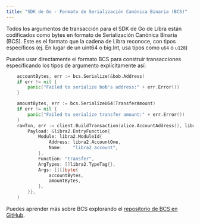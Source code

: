 ```yaml
---
title: "SDK de Go - Formato de Serialización Canónica Binaria (BCS)"
---
```


Todos los argumentos de transacción para el SDK de Go de Libra están codificados como bytes en formato de
Serialización Canónica Binaria (BCS). Este es el formato que la cadena de Libra
reconoce, con tipos específicos (ej. En lugar de un uint64 o big.Int, usa
tipos como `u64` o `u128`)

Puedes usar directamente el formato BCS para construir transacciones especificando los tipos de argumento explícitamente así:

```go filename="example.go"
	accountBytes, err := bcs.Serialize(&bob.Address)
	if err != nil {
		panic("Failed to serialize bob's address:" + err.Error())
	}

	amountBytes, err := bcs.SerializeU64(TransferAmount)
	if err != nil {
		panic("Failed to serialize transfer amount:" + err.Error())
	}
	rawTxn, err := client.BuildTransaction(alice.AccountAddress(), libra2.TransactionPayload{
		Payload: &libra2.EntryFunction{
			Module: libra2.ModuleId{
				Address: libra2.AccountOne,
				Name:    "libra2_account",
			},
			Function: "transfer",
			ArgTypes: []libra2.TypeTag{},
			Args: [][]byte{
				accountBytes,
				amountBytes,
			},
		}},
	)
```

Puedes aprender más sobre BCS explorando el [repositorio de BCS en GitHub](https://github.com/libra2org/bcs).
